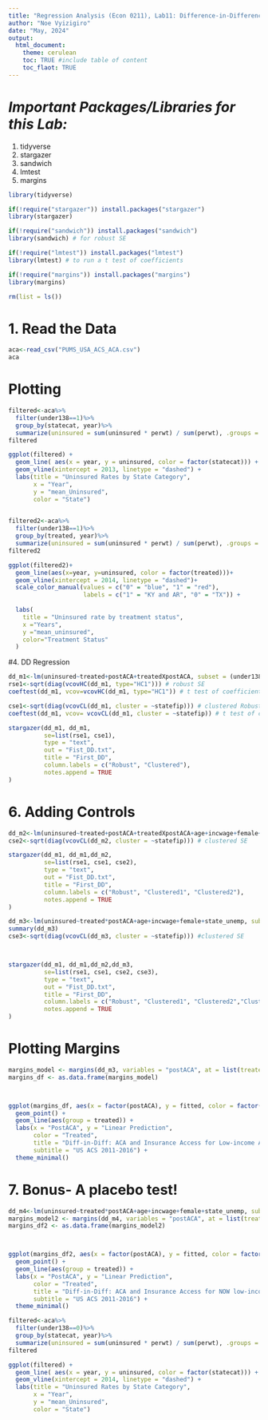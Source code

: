 ```yaml
---
title: "Regression Analysis (Econ 0211), Lab11: Difference-in-Differences"
author: "Noe Vyizigiro"
date: "May, 2024"
output:
  html_document:
    theme: cerulean
    toc: TRUE #include table of content
    toc_flaot: TRUE
---
```

# *Important Packages/Libraries for this Lab:*
1. tidyverse
2. stargazer
3. sandwich
4. lmtest
5. margins

```r
library(tidyverse)

if(!require("stargazer")) install.packages("stargazer")
library(stargazer)

if(!require("sandwich")) install.packages("sandwich")
library(sandwich) # for robust SE

if(!require("lmtest")) install.packages("lmtest")
library(lmtest) # to run a t test of coefficients 

if(!require("margins")) install.packages("margins")
library(margins)

rm(list = ls())

```
# 1. Read the Data
```r
aca<-read_csv("PUMS_USA_ACS_ACA.csv")
aca
```
# Plotting
```r
filtered<-aca%>%
  filter(under138==1)%>%
  group_by(statecat, year)%>%
  summarize(uninsured = sum(uninsured * perwt) / sum(perwt), .groups = 'drop') # weighted mean of uninsured
filtered

ggplot(filtered) +
  geom_line( aes(x = year, y = uninsured, color = factor(statecat))) +
  geom_vline(xintercept = 2013, linetype = "dashed") +
  labs(title = "Uninsured Rates by State Category",
       x = "Year",
       y = "mean_Uninsured",
       color = "State") 
  
```

```r
filtered2<-aca%>%
  filter(under138==1)%>%
  group_by(treated, year)%>%
  summarize(uninsured = sum(uninsured * perwt) / sum(perwt), .groups = 'drop') # weighted average of uninsured
filtered2

ggplot(filtered2)+
  geom_line(aes(x=year, y=uninsured, color = factor(treated)))+
  geom_vline(xintercept = 2014, linetype = "dashed")+
  scale_color_manual(values = c("0" = "blue", "1" = "red"),
                     labels = c("1" = "KY and AR", "0" = "TX")) +
  
  labs(
    title = "Uninsured rate by treatment status",
    x ="Years",
    y ="mean_uninsured",
    color="Treatment Status"
  )

```
#4. DD Regression
```r
dd_m1<-lm(uninsured~treated+postACA+treatedXpostACA, subset = (under138==1), data = aca, weights = perwt)
rse1<-sqrt(diag(vcovHC(dd_m1, type="HC1"))) # robust SE
coeftest(dd_m1, vcov=vcovHC(dd_m1, type="HC1")) # t test of coefficients while including their robust st.errors (allows to view coefficints and robust SE)

cse1<-sqrt(diag(vcovCL(dd_m1, cluster = ~statefip))) # clustered Robust SE
coeftest(dd_m1, vcov= vcovCL(dd_m1, cluster = ~statefip)) # t test of coefficients while including their robust st.errors (allows to view coefficints and robust SE)

stargazer(dd_m1, dd_m1,
          se=list(rse1, cse1),
          type = "text",
          out = "Fist_DD.txt",
          title = "First_DD", 
          column.labels = c("Robust", "Clustered"),
          notes.append = TRUE
)

```

# 6. Adding Controls
```r
dd_m2<-lm(uninsured~treated+postACA+treatedXpostACA+age+incwage+female+state_unemp, subset = (under138==1), data = aca, weights = perwt)
cse2<-sqrt(diag(vcovCL(dd_m2, cluster = ~statefip))) # clustered SE

stargazer(dd_m1, dd_m1,dd_m2,
          se=list(rse1, cse1, cse2),
          type = "text",
          out = "Fist_DD.txt",
          title = "First_DD", 
          column.labels = c("Robust", "Clustered1", "Clustered2"),
          notes.append = TRUE
)

```

```r
dd_m3<-lm(uninsured~treated*postACA+age+incwage+female+state_unemp, subset = (under138==1), data = aca, weights = perwt)
summary(dd_m3)
cse3<-sqrt(diag(vcovCL(dd_m3, cluster = ~statefip))) #clustered SE



stargazer(dd_m1, dd_m1,dd_m2,dd_m3,
          se=list(rse1, cse1, cse2, cse3),
          type = "text",
          out = "Fist_DD.txt",
          title = "First_DD", 
          column.labels = c("Robust", "Clustered1", "Clustered2","Clustered3"),
          notes.append = TRUE
)
```
# Plotting Margins
```r

margins_model <- margins(dd_m3, variables = "postACA", at = list(treated = unique(aca$treated)))
margins_df <- as.data.frame(margins_model)



ggplot(margins_df, aes(x = factor(postACA), y = fitted, color = factor(treated))) +
  geom_point() +
  geom_line(aes(group = treated)) +
  labs(x = "PostACA", y = "Linear Prediction",
       color = "Treated",
       title = "Diff-in-Diff: ACA and Insurance Access for Low-income Adults",
       subtitle = "US ACS 2011-2016") +
  theme_minimal()
```


# 7. Bonus- A placebo test! 
```r
dd_m4<-lm(uninsured~treated*postACA+age+incwage+female+state_unemp, subset = (under138==0), data = aca, weights = perwt)
margins_model2 <- margins(dd_m4, variables = "postACA", at = list(treated = unique(aca$treated)))
margins_df2 <- as.data.frame(margins_model2)



ggplot(margins_df2, aes(x = factor(postACA), y = fitted, color = factor(treated))) +
  geom_point() +
  geom_line(aes(group = treated)) +
  labs(x = "PostACA", y = "Linear Prediction",
       color = "Treated",
       title = "Diff-in-Diff: ACA and Insurance Access for NOW low-income Adults",
       subtitle = "US ACS 2011-2016") +
  theme_minimal()

filtered<-aca%>%
  filter(under138==0)%>%
  group_by(statecat, year)%>%
  summarize(uninsured = sum(uninsured * perwt) / sum(perwt), .groups = 'drop') # weighted mean of uninsured
filtered

ggplot(filtered) +
  geom_line( aes(x = year, y = uninsured, color = factor(statecat))) +
  geom_vline(xintercept = 2014, linetype = "dashed") +
  labs(title = "Uninsured Rates by State Category",
       x = "Year",
       y = "mean_Uninsured",
       color = "State") 

```

